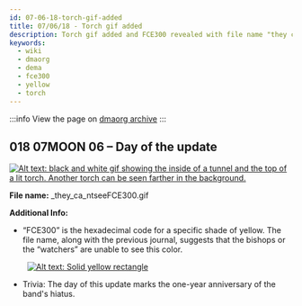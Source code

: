 ```yaml
---
id: 07-06-18-torch-gif-added
title: 07/06/18 - Torch gif added
description: Torch gif added and FCE300 revealed with file name "they cant see FCE300". Update exactly a year after the start of the hiatus.
keywords:
  - wiki
  - dmaorg
  - dema
  - fce300
  - yellow
  - torch
---
```


:::info
View the page on [dmaorg archive](https://www.dmaorg.site/070618/found/15398642_14/clancy.html)
:::

## 018 07MOON 06  – Day of the update

[![Alt text: black and white gif showing the inside of a tunnel and the top of a lit torch. Another torch can be seen farther in the background.](./assets/_they_ca_ntseeFCE300.gif)](./assets/_they_ca_ntseeFCE300.gif)

**File name:** _they_ca_ntseeFCE300.gif

**Additional Info:**

- “FCE300” is the hexadecimal code for a specific shade of yellow. The file name, along with the previous journal, suggests that the bishops or the “watchers” are unable to see this color.

&nbsp;&nbsp;&nbsp;&nbsp;&nbsp;&nbsp;&nbsp;&nbsp;[![Alt text: Solid yellow rectangle](./assets/fce300.png)](./assets/fce300.png)

- Trivia: The day of this update marks the one-year anniversary of the band's hiatus.
